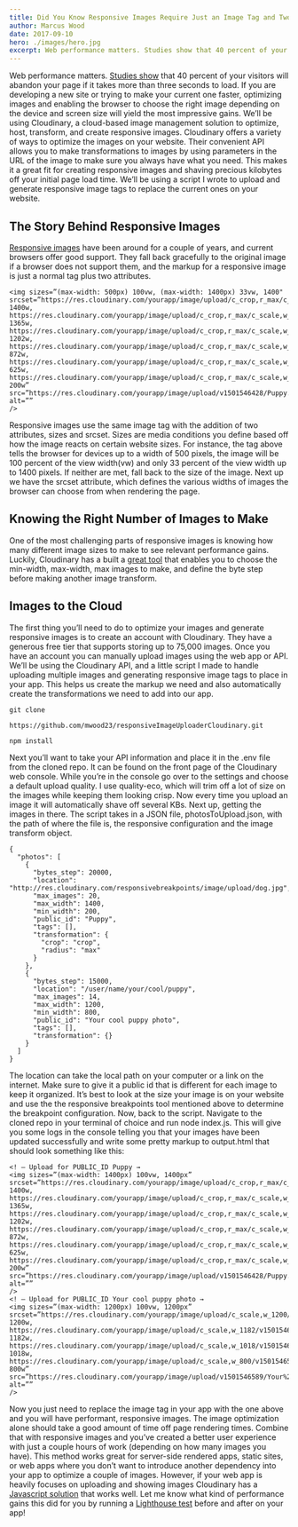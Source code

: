 ```yaml
---
title: Did You Know Responsive Images Require Just an Image Tag and Two Attributes?
author: Marcus Wood
date: 2017-09-10
hero: ./images/hero.jpg
excerpt: Web performance matters. Studies show that 40 percent of your visitors will abandon your page if it takes more than three seconds to load.
---
```


Web performance matters. [Studies show](https://blog.kissmetrics.com/loading-time/) that 40 percent of your visitors will abandon your page if it takes more than three seconds to load. If you are developing a new site or trying to make your current one faster, optimizing images and enabling the browser to choose the right image depending on the device and screen size will yield the most impressive gains. We’ll be using Cloudinary, a cloud-based image management solution to optimize, host, transform, and create responsive images.
Cloudinary offers a variety of ways to optimize the images on your website. Their convenient API allows you to make transformations to images by using parameters in the URL of the image to make sure you always have what you need. This makes it a great fit for creating responsive images and shaving precious kilobytes off your initial page load time. We’ll be using a script I wrote to upload and generate responsive image tags to replace the current ones on your website.

## The Story Behind Responsive Images

[Responsive images](http://cloudinary.com/documentation/responsive_images) have been around for a couple of years, and current browsers offer good support. They fall back gracefully to the original image if a browser does not support them, and the markup for a responsive image is just a normal tag plus two attributes.

```
<img sizes=”(max-width: 500px) 100vw, (max-width: 1400px) 33vw, 1400"
srcset=”https://res.cloudinary.com/yourapp/image/upload/c_crop,r_max/c_scale,w_1400/v1501546428/Puppy.jpg 1400w,
https://res.cloudinary.com/yourapp/image/upload/c_crop,r_max/c_scale,w_1365/v1501546428/Puppy.jpg 1365w,
https://res.cloudinary.com/yourapp/image/upload/c_crop,r_max/c_scale,w_1202/v1501546428/Puppy.jpg 1202w,
https://res.cloudinary.com/yourapp/image/upload/c_crop,r_max/c_scale,w_872/v1501546428/Puppy.jpg 872w,
https://res.cloudinary.com/yourapp/image/upload/c_crop,r_max/c_scale,w_625/v1501546428/Puppy.jpg 625w,
https://res.cloudinary.com/yourapp/image/upload/c_crop,r_max/c_scale,w_200/v1501546428/Puppy.jpg 200w”
src=”https://res.cloudinary.com/yourapp/image/upload/v1501546428/Puppy.jpg"
alt=””
/>
```

Responsive images use the same image tag with the addition of two attributes, sizes and srcset. Sizes are media conditions you define based off how the image reacts on certain website sizes. For instance, the tag above tells the browser for devices up to a width of 500 pixels, the image will be 100 percent of the view width(vw) and only 33 percent of the view width up to 1400 pixels. If neither are met, fall back to the size of the image.
Next up we have the srcset attribute, which defines the various widths of images the browser can choose from when rendering the page.

## Knowing the Right Number of Images to Make

One of the most challenging parts of responsive images is knowing how many different image sizes to make to see relevant performance gains. Luckily, Cloudinary has a built a [great tool](http://www.responsivebreakpoints.com/) that enables you to choose the min-width, max-width, max images to make, and define the byte step before making another image transform.

## Images to the Cloud

The first thing you’ll need to do to optimize your images and generate responsive images is to create an account with Cloudinary. They have a generous free tier that supports storing up to 75,000 images. Once you have an account you can manually upload images using the web app or API. We’ll be using the Cloudinary API, and a little script I made to handle uploading multiple images and generating responsive image tags to place in your app. This helps us create the markup we need and also automatically create the transformations we need to add into our app.

```
git clone

https://github.com/mwood23/responsiveImageUploaderCloudinary.git

npm install
```

Next you’ll want to take your API information and place it in the .env file from the cloned repo. It can be found on the front page of the Cloudinary web console. While you’re in the console go over to the settings and choose a default upload quality. I use quality-eco, which will trim off a lot of size on the images while keeping them looking crisp. Now every time you upload an image it will automatically shave off several KBs. Next up, getting the images in there.
The script takes in a JSON file, photosToUpload.json, with the path of where the file is, the responsive configuration and the image transform object.

```
{
  "photos": [
    {
      "bytes_step": 20000,
      "location": "http://res.cloudinary.com/responsivebreakpoints/image/upload/dog.jpg",
      "max_images": 20,
      "max_width": 1400,
      "min_width": 200,
      "public_id": "Puppy",
      "tags": [],
      "transformation": {
        "crop": "crop",
        "radius": "max"
      }
    },
    {
      "bytes_step": 15000,
      "location": "/user/name/your/cool/puppy",
      "max_images": 14,
      "max_width": 1200,
      "min_width": 800,
      "public_id": "Your cool puppy photo",
      "tags": [],
      "transformation": {}
    }
  ]
}
```

The location can take the local path on your computer or a link on the internet. Make sure to give it a public id that is different for each image to keep it organized. It’s best to look at the size your image is on your website and use the the responsive breakpoints tool mentioned above to determine the breakpoint configuration.
Now, back to the script. Navigate to the cloned repo in your terminal of choice and run node index.js. This will give you some logs in the console telling you that your images have been updated successfully and write some pretty markup to output.html that should look something like this:

```
<! — Upload for PUBLIC_ID Puppy →
<img sizes=”(max-width: 1400px) 100vw, 1400px”
srcset=”https://res.cloudinary.com/yourapp/image/upload/c_crop,r_max/c_scale,w_1400/v1501546428/Puppy.jpg 1400w,
https://res.cloudinary.com/yourapp/image/upload/c_crop,r_max/c_scale,w_1365/v1501546428/Puppy.jpg 1365w,
https://res.cloudinary.com/yourapp/image/upload/c_crop,r_max/c_scale,w_1202/v1501546428/Puppy.jpg 1202w,
https://res.cloudinary.com/yourapp/image/upload/c_crop,r_max/c_scale,w_872/v1501546428/Puppy.jpg 872w,
https://res.cloudinary.com/yourapp/image/upload/c_crop,r_max/c_scale,w_625/v1501546428/Puppy.jpg 625w,
https://res.cloudinary.com/yourapp/image/upload/c_crop,r_max/c_scale,w_200/v1501546428/Puppy.jpg 200w”
src=”https://res.cloudinary.com/yourapp/image/upload/v1501546428/Puppy.jpg"
alt=””
/>
<! — Upload for PUBLIC_ID Your cool puppy photo →
<img sizes=”(max-width: 1200px) 100vw, 1200px”
srcset=”https://res.cloudinary.com/yourapp/image/upload/c_scale,w_1200/v1501546589/Your%20cool%20puppy%20photo.jpg 1200w,
https://res.cloudinary.com/yourapp/image/upload/c_scale,w_1182/v1501546589/Your%20cool%20puppy%20photo.jpg 1182w,
https://res.cloudinary.com/yourapp/image/upload/c_scale,w_1018/v1501546589/Your%20cool%20puppy%20photo.jpg 1018w,
https://res.cloudinary.com/yourapp/image/upload/c_scale,w_800/v1501546589/Your%20cool%20puppy%20photo.jpg 800w”
src=”https://res.cloudinary.com/yourapp/image/upload/v1501546589/Your%20cool%20puppy%20photo.jpg"
alt=””
/>
```

Now you just need to replace the image tag in your app with the one above and you will have performant, responsive images. The image optimization alone should take a good amount of time off page rendering times. Combine that with responsive images and you’ve created a better user experience with just a couple hours of work (depending on how many images you have). This method works great for server-side rendered apps, static sites, or web apps where you don’t want to introduce another dependency into your app to optimize a couple of images. However, if your web app is heavily focuses on uploading and showing images Cloudinary has a [Javascript solution](http://cloudinary.com/documentation/responsive_images#step_3_call_the_cloudinary_responsive_method) that works well.
Let me know what kind of performance gains this did for you by running a [Lighthouse test](https://developers.google.com/web/tools/lighthouse/) before and after on your app!
